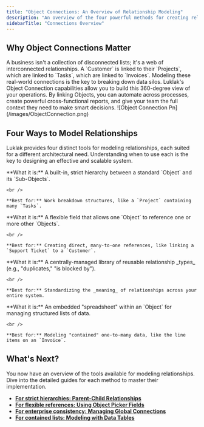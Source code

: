 ```yaml
---
title: "Object Connections: An Overview of Relationship Modeling"
description: "An overview of the four powerful methods for creating relationships between Objects in Luklak, helping you build a truly connected and unified business system."
sidebarTitle: "Connections Overview"
---
```


## Why Object Connections Matter

<Info>
  A business isn't a collection of disconnected lists; it's a web of interconnected relationships. A `Customer` is linked to their `Projects`, which are linked to `Tasks`, which are linked to `Invoices`. Modeling these real-world connections is the key to breaking down data silos.
</Info>

<Tip>
  Luklak's Object Connection capabilities allow you to build this 360-degree view of your operations. By linking Objects, you can automate across processes, create powerful cross-functional reports, and give your team the full context they need to make smart decisions.
</Tip>

<Frame>
  ![Object Connection Pn](/images/ObjectConnection.png)
</Frame>

## Four Ways to Model Relationships

Luklak provides four distinct tools for modeling relationships, each suited for a different architectural need. Understanding when to use each is the key to designing an effective and scalable system.

<CardGroup cols={2}>
  <Card title="Parent-Child Relationships" icon="sitemap" iconType="duotone">
    **What it is:** A built-in, strict hierarchy between a standard `Object` and its `Sub-Objects`.

    <br />

    **Best for:** Work breakdown structures, like a `Project` containing many `Tasks`.
  </Card>
  <Card title="Object Lookup Fields" icon="magnifying-glass-plus" iconType="duotone">
    **What it is:** A flexible field that allows one `Object` to reference one or more other `Objects`.

    <br />

    **Best for:** Creating direct, many-to-one references, like linking a `Support Ticket` to a `Customer`.
  </Card>
  <Card title="Global Connections" icon="globe" iconType="duotone">
    **What it is:** A centrally-managed library of reusable relationship _types_ (e.g., "duplicates," "is blocked by").

    <br />

    **Best for:** Standardizing the _meaning_ of relationships across your entire system.
  </Card>
  <Card title="Data Table Fields" icon="table" iconType="duotone">
    **What it is:** An embedded "spreadsheet" within an `Object` for managing structured lists of data.

    <br />

    **Best for:** Modeling "contained" one-to-many data, like the line items on an `Invoice`.
  </Card>
</CardGroup>

## What's Next?

You now have an overview of the tools available for modeling relationships. Dive into the detailed guides for each method to master their implementation.

- [**For strict hierarchies: Parent-Child Relationships**](/en/02-platform/platform-overview/object-connections/parent-child-relationships)
- [**For flexible references: Using Object Picker Fields**](/en/02-platform/platform-overview/object-connections/lookup-connections)
- [**For enterprise consistency: Managing Global Connections**](/en/02-platform/platform-overview/object-connections/global-connections)
- [**For contained lists: Modeling with Data Tables**](/en/02-platform/platform-overview/object-connections/data-table-fields)